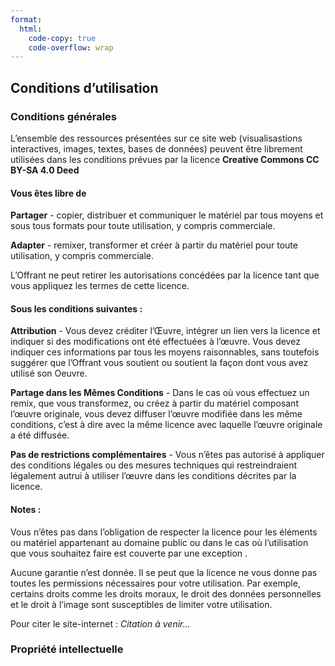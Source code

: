 ```yaml
---
format:
  html:
    code-copy: true
    code-overflow: wrap
---
```


::::: grid-container
:::: grid-nocol
## Conditions d'utilisation

### Conditions générales

L'ensemble des ressources présentées sur ce site web (visualisastions interactives, images, textes, bases de données) peuvent être librement utilisées dans les conditions prévues par la licence **Creative Commons CC BY-SA 4.0 Deed**

::: callout-important
#### Vous êtes libre de

**Partager** - copier, distribuer et communiquer le matériel par tous moyens et sous tous formats pour toute utilisation, y compris commerciale.

**Adapter** - remixer, transformer et créer à partir du matériel pour toute utilisation, y compris commerciale.

L'Offrant ne peut retirer les autorisations concédées par la licence tant que vous appliquez les termes de cette licence.

#### Sous les conditions suivantes :

**Attribution** - Vous devez créditer l'Œuvre, intégrer un lien vers la licence et indiquer si des modifications ont été effectuées à l'œuvre. Vous devez indiquer ces informations par tous les moyens raisonnables, sans toutefois suggérer que l'Offrant vous soutient ou soutient la façon dont vous avez utilisé son Oeuvre.

**Partage dans les Mêmes Conditions** - Dans le cas où vous effectuez un remix, que vous transformez, ou créez à partir du matériel composant l'œuvre originale, vous devez diffuser l'œuvre modifiée dans les même conditions, c'est à dire avec la même licence avec laquelle l'œuvre originale a été diffusée.

**Pas de restrictions complémentaires** - Vous n'êtes pas autorisé à appliquer des conditions légales ou des mesures techniques qui restreindraient légalement autrui à utiliser l'œuvre dans les conditions décrites par la licence.

#### Notes :

Vous n'êtes pas dans l'obligation de respecter la licence pour les éléments ou matériel appartenant au domaine public ou dans le cas où l'utilisation que vous souhaitez faire est couverte par une exception .

Aucune garantie n'est donnée. Il se peut que la licence ne vous donne pas toutes les permissions nécessaires pour votre utilisation. Par exemple, certains droits comme les droits moraux, le droit des données personnelles et le droit à l'image sont susceptibles de limiter votre utilisation.
:::

Pour citer le site-internet : *Citation à venir...*

### Propriété intellectuelle


::::
:::::